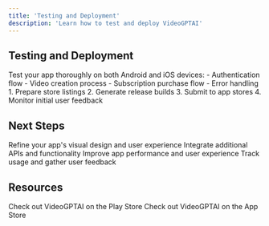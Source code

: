 ```yaml
---
title: 'Testing and Deployment'
description: 'Learn how to test and deploy VideoGPTAI'
---
```


## Testing and Deployment

<AccordionGroup>
  <Accordion icon="mobile" title="Testing">
    Test your app thoroughly on both Android and iOS devices:
    - Authentication flow
    - Video creation process
    - Subscription purchase flow
    - Error handling
  </Accordion>

  <Accordion icon="rocket" title="Deployment">
    1. Prepare store listings
    2. Generate release builds
    3. Submit to app stores
    4. Monitor initial user feedback
  </Accordion>
</AccordionGroup>

## Next Steps

<CardGroup>
  <Card title="Customize UI" icon="paintbrush">
    Refine your app's visual design and user experience
  </Card>

  <Card title="Add Features" icon="plus">
    Integrate additional APIs and functionality
  </Card>

  <Card title="Optimize" icon="gauge">
    Improve app performance and user experience
  </Card>

  <Card title="Monitor" icon="chart-line">
    Track usage and gather user feedback
  </Card>
</CardGroup>

## Resources

<CardGroup>
  <Card title="Play Store" icon="mobile" href="https://play.google.com/store/apps/details?id=com.videogptai.android">
    Check out VideoGPTAI on the Play Store
  </Card>
  <Card title="App Store" icon="mobile" href="https://apps.apple.com/ae/app/videogptai-create-ai-videos/id6532617360">
    Check out VideoGPTAI on the App Store
  </Card>
</CardGroup>
